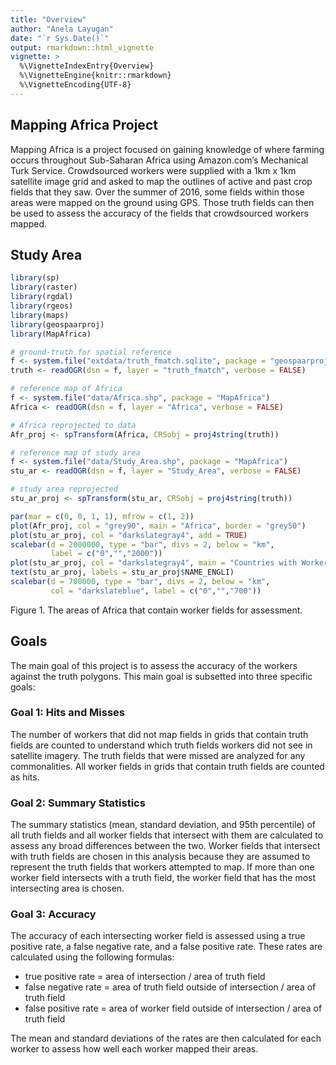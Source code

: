 ```yaml
---
title: "Overview"
author: "Anela Layugan"
date: "`r Sys.Date()`"
output: rmarkdown::html_vignette
vignette: >
  %\VignetteIndexEntry{Overview}
  %\VignetteEngine{knitr::rmarkdown}
  %\VignetteEncoding{UTF-8}
---
```


## Mapping Africa Project
Mapping Africa is a project focused on gaining knowledge of where farming occurs throughout Sub-Saharan Africa using Amazon.com's Mechanical Turk Service. Crowdsourced workers were supplied with a 1km x 1km satellite image grid and asked to map the outlines of active and past crop fields that they saw. Over the summer of 2016, some fields within those areas were mapped on the ground using GPS. Those truth fields can then be used to assess the accuracy of the fields that crowdsourced workers mapped.

## Study Area
```r
library(sp)
library(raster)
library(rgdal)
library(rgeos)
library(maps)
library(geospaarproj)
library(MapAfrica)

# ground-truth for spatial reference
f <- system.file("extdata/truth_fmatch.sqlite", package = "geospaarproj")
truth <- readOGR(dsn = f, layer = "truth_fmatch", verbose = FALSE)

# reference map of Africa
f <- system.file("data/Africa.shp", package = "MapAfrica")
Africa <- readOGR(dsn = f, layer = "Africa", verbose = FALSE)

# Africa reprojected to data
Afr_proj <- spTransform(Africa, CRSobj = proj4string(truth))

# reference map of study area
f <- system.file("data/Study_Area.shp", package = "MapAfrica")
stu_ar <- readOGR(dsn = f, layer = "Study_Area", verbose = FALSE)

# study area reprojected
stu_ar_proj <- spTransform(stu_ar, CRSobj = proj4string(truth))

par(mar = c(0, 0, 1, 1), mfrow = c(1, 2))
plot(Afr_proj, col = "grey90", main = "Africa", border = "grey50")
plot(stu_ar_proj, col = "darkslategray4", add = TRUE)
scalebar(d = 2000000, type = "bar", divs = 2, below = "km", 
         label = c("0","","2000"))
plot(stu_ar_proj, col = "darkslategray4", main = "Countries with Worker Fields")
text(stu_ar_proj, labels = stu_ar_proj$NAME_ENGLI)
scalebar(d = 700000, type = "bar", divs = 2, below = "km", 
         col = "darkslateblue", label = c("0","","700"))
```
Figure 1. The areas of Africa that contain worker fields for assessment.

## Goals
The main goal of this project is to assess the accuracy of the workers against the truth polygons. This main goal is subsetted into three specific goals:

### Goal 1: Hits and Misses
The number of workers that did not map fields in grids that contain truth fields are counted to understand which truth fields workers did not see in satellite imagery. The truth fields that were missed are analyzed for any commonalities. All worker fields in grids that contain truth fields are counted as hits.

### Goal 2: Summary Statistics
The summary statistics (mean, standard deviation, and 95th percentile) of all truth fields and all worker fields that intersect with them are calculated to assess any broad differences between the two. Worker fields that intersect with truth fields are chosen in this analysis because they are assumed to represent the truth fields that workers attempted to map. If more than one worker field intersects with a truth field, the worker field that has the most intersecting area is chosen.

### Goal 3: Accuracy
The accuracy of each intersecting worker field is assessed using a true positive rate, a false negative rate, and a false positive rate. These rates are calculated using the following formulas:

* true positive rate = area of intersection / area of truth field
* false negative rate = area of truth field outside of intersection / area of truth field
* false positive rate = area of worker field outside of intersection / area of truth field

The mean and standard deviations of the rates are then calculated for each worker to assess how well each worker mapped their areas.

